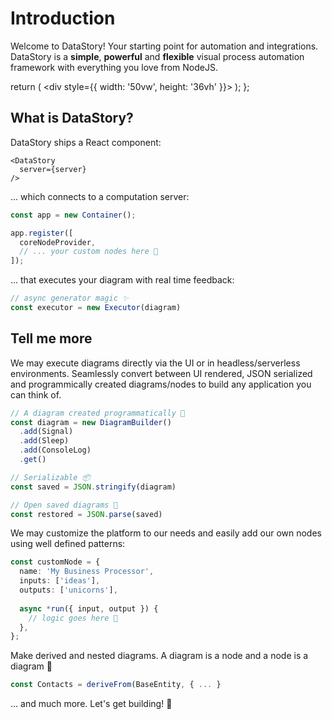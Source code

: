 # Introduction
Welcome to DataStory! Your starting point for automation and integrations.
DataStory is a **simple**, **powerful** and **flexible** visual process automation framework with everything you love from NodeJS.
<br />

  return (
    <div style={{ width: '50vw', height: '36vh' }}>
      <DataStory />
    </div>
  );
};

<Demo />

## What is DataStory?
DataStory ships a React component:
```tsx
<DataStory
  server={server}
/>
```
... which connects to a computation server:
```ts
const app = new Container();

app.register([
  coreNodeProvider,
  // ... your custom nodes here 💫
]);
```

... that executes your diagram with real time feedback:
```ts
// async generator magic ✨
const executor = new Executor(diagram)
```

## Tell me more

We may execute diagrams directly via the UI or in headless/serverless environments. Seamlessly convert between UI rendered, JSON serialized and programmically created diagrams/nodes to build any application you can think of.
```ts
// A diagram created programmatically 🤖
const diagram = new DiagramBuilder()
  .add(Signal)
  .add(Sleep)
  .add(ConsoleLog)
  .get()

// Serializable 📦
const saved = JSON.stringify(diagram)

// Open saved diagrams 🔧
const restored = JSON.parse(saved)
```

We may customize the platform to our needs and easily add our own nodes using well defined patterns:
```ts
const customNode = {
  name: 'My Business Processor',
  inputs: ['ideas'],
  outputs: ['unicorns'],
  
  async *run({ input, output }) {
    // logic goes here 🧠
  },
};
```

Make derived and nested diagrams. A diagram is a node and a node is a diagram 🤯
```ts
const Contacts = deriveFrom(BaseEntity, { ... }
```

... and much more. Let's get building! 🚀
